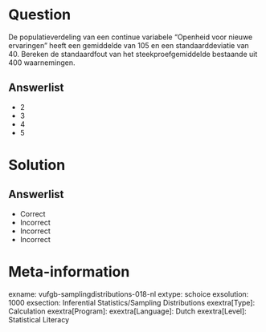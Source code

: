 Question
========
  
De populatieverdeling van een continue variabele "Openheid voor nieuwe ervaringen" heeft een gemiddelde van 105 en een standaarddeviatie van 40. Bereken de standaardfout van het steekproefgemiddelde bestaande uit 400 waarnemingen. 
  
Answerlist
----------
* 2
* 3
* 4
* 5

Solution
========

Answerlist
----------
* Correct
* Incorrect
* Incorrect
* Incorrect

Meta-information
================
exname: vufgb-samplingdistributions-018-nl
extype: schoice
exsolution: 1000
exsection: Inferential Statistics/Sampling Distributions
exextra[Type]: Calculation
exextra[Program]: 
exextra[Language]: Dutch
exextra[Level]: Statistical Literacy
